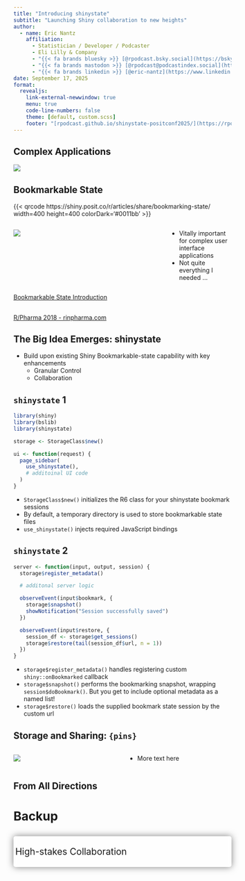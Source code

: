 ```yaml
---
title: "Introducing shinystate"
subtitle: "Launching Shiny collaboration to new heights"
author: 
  - name: Eric Nantz
    affiliation:
      - Statistician / Developer / Podcaster
      - Eli Lilly & Company
      - "{{< fa brands bluesky >}} [@rpodcast.bsky.social](https://bsky.app/profile/rpodcast.bsky.social)"
      - "{{< fa brands mastodon >}} [@rpodcast@podcastindex.social](https://podcastindex.social/@rpodcast)"
      - "{{< fa brands linkedin >}} [@eric-nantz](https://www.linkedin.com/in/eric-nantz-6621617/)"
date: September 17, 2025
format:
  revealjs:
    link-external-newwindow: true
    menu: true
    code-line-numbers: false
    theme: [default, custom.scss]
    footer: "[rpodcast.github.io/shinystate-positconf2025/](https://rpodcast.github.io/shinystate-positconf2025/)"
---
```


## Complex Applications

![](assets/img/large_app.png)


## Bookmarkable State

::: {.qrdiv}
{{< qrcode https://shiny.posit.co/r/articles/share/bookmarking-state/ width=400 height=400 colorDark='#0011bb' >}}
:::

:::: {.columns}

::: {.column width="70%"}

![](assets/img/bookmark_state_article_blurred.png)

:::

::: {.column width="30%"}

* Vitally important for complex user interface applications
* Not quite everything I needed ...

:::

::::

::: footer
[Bookmarkable State Introduction](https://shiny.posit.co/r/articles/share/bookmarking-state/)
:::

## {background-image="assets/img/rpharma_joe_cheng.jpg" background-size="contain"}

::: footer
[R/Pharma 2018 - rinpharma.com](https://rinpharma.com)
:::


## The Big Idea Emerges: shinystate

* Build upon existing Shiny Bookmarkable-state capability with key enhancements
    * Granular Control
    * Collaboration

## `shinystate` 1

```.r
library(shiny)
library(bslib)
library(shinystate)

storage <- StorageClass$new()

ui <- function(request) {
  page_sidebar(
    use_shinystate(),
    # additoinal UI code
  )
}
```

::: {.notes}
* `StorageClass$new()` initializes the R6 class for your shinystate bookmark sessions
* By default, a temporary directory is used to store bookmarkable state files
* `use_shinystate()` injects required JavaScript bindings
:::

## `shinystate` 2

```.r
server <- function(input, output, session) {
  storage$register_metadata()

  # additonal server logic

  observeEvent(input$bookmark, {
    storage$snapshot()
    showNotification("Session successfully saved")
  })

  observeEvent(input$restore, {
    session_df <- storage$get_sessions()
    storage$restore(tail(session_df$url, n = 1))
  })
}
```

::: {.notes}
* `storage$register_metadata()` handles registering custom `shiny::onBookmarked` callback
* `storage$snapshot()` performs the bookmarking snapshot, wrapping `session$doBookmark()`. But you get to include optional metadata as a named list!
* `storage$restore()` loads the supplied bookmark state session by the custom url
:::

## Storage and Sharing: `{pins}`

:::: {.columns}

::: {.column width="50%"}

![](assets/img/puzzly_sharing.svg)

:::

::: {.column width="50%"}

* More text here

:::

::::

## From All Directions {background-image="assets/img/roundabout_china_traffic.webp" background-size='70%'}

# Backup

## {background-image="assets/img/collaboration_meeting.jpg" background-size="contain"}

::: {.absolute left="1%" top="0%" style="font-size:1.5em; padding: 0.1em 0.2em; background-color: rgba(255, 255, 255, .5); backdrop-filter: blur(5px); box-shadow: 0 0 1rem 0 rgba(0, 0, 0, .5); border-radius: 5px;"}
High-stakes Collaboration
:::

